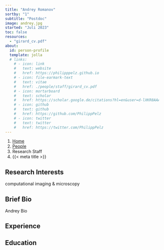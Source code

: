 ```yaml
---
title: "Andrey Romanov"
sortby: "1"
subtitle: "Postdoc"
image: andrey.jpg
started: "Juli 2023"
toc: false
resources: 
  - "girard_cv.pdf"
about:
  id: person-profile
  template: jolla
  # links:
    # - icon: link
    #   text: website
    #   href: https://philipppelz.github.io
    # - icon: file-earmark-text
    #   text: vitae
    #   href: ./people/staff/girard_cv.pdf
    # - icon: mortarboard
    #   text: scholar
    #   href: https://scholar.google.de/citations?hl=en&user=d-lXKR8AAAAJ
    # - icon: github
    #   text: github
    #   href: https://github.com/PhilippPelz
    # - icon: twitter
    #   text: twitter
    #   href: https://twitter.com/PhilippPelz
---
```


```{=html}
<nav aria-label="breadcrumb">
  <ol class="breadcrumb">
    <li class="breadcrumb-item"><a href="../../index.html">Home</a></li>
    <li class="breadcrumb-item"><a href="../../people.html">People</a></li>
    <li class="breadcrumb-item active">Research Staff</li>
    <li class="breadcrumb-item active" aria-current="page">{{< meta title >}}</li>
  </ol>
</nav>
```

:::{#person-profile}
:::

## Research Interests
computational imaging & microscopy

## Brief Bio

Andrey Bio

## Experience



<!-- ## Journal Editing -->


## Education


